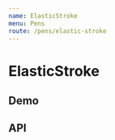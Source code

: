 ```yaml
---
name: ElasticStroke
menu: Pens
route: /pens/elastic-stroke
---
```




# ElasticStroke

## Demo

<Playground>
  <Container
    isCentered
    style={{
      backgroundColor: '#082330',
    }}
  >
    <ElasticStroke text="Zico Deng" />
  </Container>
</Playground>

## API

<Props of={ElasticStroke} />

